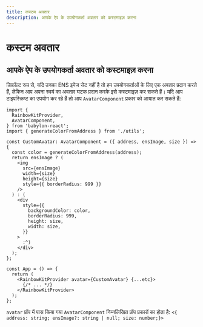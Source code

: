 ```yaml
---
title: कस्टम अवतार
description: आपके ऐप के उपयोगकर्ता अवतार को कस्टमाइज़ करना
---
```


# कस्टम अवतार

## आपके ऐप के उपयोगकर्ता अवतार को कस्टमाइज़ करना

डिफ़ॉल्ट रूप से, यदि उनका ENS इमेज सेट नहीं है तो हम उपयोगकर्ताओं के लिए एक अवतार प्रदान करते हैं, लेकिन आप अपना स्वयं का अवतार घटक प्रदान करके इसे कस्टमाइज़ कर सकते हैं। यदि आप टाइपस्क्रिप्ट का उपयोग कर रहे हैं तो आप `AvatarComponent` प्रकार को आयात कर सकते हैं:

```tsx
import {
  RainbowKitProvider,
  AvatarComponent,
} from 'babylon-react';
import { generateColorFromAddress } from './utils';

const CustomAvatar: AvatarComponent = ({ address, ensImage, size }) => {
  const color = generateColorFromAddress(address);
  return ensImage ? (
    <img
      src={ensImage}
      width={size}
      height={size}
      style={{ borderRadius: 999 }}
    />
  ) : (
    <div
      style={{
        backgroundColor: color,
        borderRadius: 999,
        height: size,
        width: size,
      }}
    >
      :^)
    </div>
  );
};

const App = () => {
  return (
    <RainbowKitProvider avatar={CustomAvatar} {...etc}>
      {/* ... */}
    </RainbowKitProvider>
  );
};
```

`avatar` प्रॉप में पास किया गया `AvatarComponent` निम्नलिखित प्रॉप प्रकारों का होता है: `<{ address: string; ensImage?: string | null; size: number;}>`
